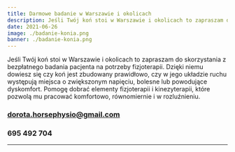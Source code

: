 ```yaml
---
title: Darmowe badanie w Warszawie i okolicach
description: Jeśli Twój koń stoi w Warszawie i okolicach to zapraszam do skorzystania z bezpłatnego badania pacjenta na potrzeby fizjoterapii.
date: 2021-06-26
image: ./badanie-konia.png
banner: ./badanie-konia.png
---
```


Jeśli Twój koń stoi w Warszawie i okolicach to zapraszam do skorzystania z bezpłatnego badania pacjenta na potrzeby fizjoterapii. Dzięki niemu dowiesz się czy koń jest zbudowany prawidłowo, czy w jego układzie ruchu występują miejsca o zwiększonym napięciu, bolesne lub powodujące dyskomfort. Pomogę dobrać elementy fizjoterapii i kinezyterapii, które pozwolą mu pracować komfortowo, równomiernie i w rozluźnieniu.

### dorota.horsephysio@gmail.com

### 695 492 704

---
